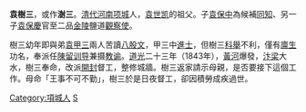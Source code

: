 {{unreferenced|time=2012-02-08T08:43:52+00:00}}
'''袁樹三'''，或作'''澍三'''。[[清代|清代]][[河南|河南]][[项城|项城]]人，[[袁世凯|袁世凯]]的祖父。子[[袁保中|袁保中]]為候補[[同知|同知]]、另一子[[袁保慶|袁保慶]]官至二品[[金陵|金陵]]鹽道[[道員|觀察使]]。

樹三幼年即與弟[[袁甲三|袁甲三]]兩人苦讀[[八股文|八股文]]，甲三中[[進士|進士]]，但樹三[[科舉|科舉]]不利，僅有[[廪生|廪生]]功名，奉派任[[陳留|陳留]][[训导|训导]]兼摄[[教谕|教谕]]。[[道光|道光]]二十三年（1843年），[[黃河|黃河]]爆發，[[汴梁|汴梁]]大水，樹三奉命，改派[[開封|開封]]督工，整修城牆。樹三返家請示母親，是否要接下這個工作。母命「王事不可不勤」，樹三於是日夜督工，卻因積勞成疾過世。



[[Category:項城人|Category:項城人]]
[[Category:袁姓|S]]